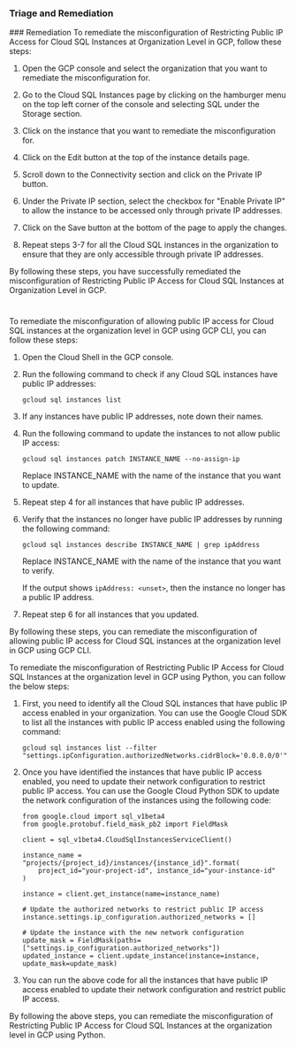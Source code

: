 
### Triage and Remediation
<Tabs>
<Tab title='Remediation'>
### Remediation

<AccordionGroup>
<Accordion title='Using Console' defaultOpen='true'>
To remediate the misconfiguration of Restricting Public IP Access for Cloud SQL Instances at Organization Level in GCP, follow these steps:

1. Open the GCP console and select the organization that you want to remediate the misconfiguration for.

2. Go to the Cloud SQL Instances page by clicking on the hamburger menu on the top left corner of the console and selecting SQL under the Storage section.

3. Click on the instance that you want to remediate the misconfiguration for.

4. Click on the Edit button at the top of the instance details page.

5. Scroll down to the Connectivity section and click on the Private IP button.

6. Under the Private IP section, select the checkbox for "Enable Private IP" to allow the instance to be accessed only through private IP addresses.

7. Click on the Save button at the bottom of the page to apply the changes.

8. Repeat steps 3-7 for all the Cloud SQL instances in the organization to ensure that they are only accessible through private IP addresses.

By following these steps, you have successfully remediated the misconfiguration of Restricting Public IP Access for Cloud SQL Instances at Organization Level in GCP.

#
</Accordion>

<Accordion title='Using CLI'>
To remediate the misconfiguration of allowing public IP access for Cloud SQL instances at the organization level in GCP using GCP CLI, you can follow these steps:

1. Open the Cloud Shell in the GCP console.

2. Run the following command to check if any Cloud SQL instances have public IP addresses:

   ```
   gcloud sql instances list
   ```

3. If any instances have public IP addresses, note down their names.

4. Run the following command to update the instances to not allow public IP access:

   ```
   gcloud sql instances patch INSTANCE_NAME --no-assign-ip
   ```

   Replace INSTANCE_NAME with the name of the instance that you want to update.

5. Repeat step 4 for all instances that have public IP addresses.

6. Verify that the instances no longer have public IP addresses by running the following command:

   ```
   gcloud sql instances describe INSTANCE_NAME | grep ipAddress
   ```

   Replace INSTANCE_NAME with the name of the instance that you want to verify.

   If the output shows `ipAddress: <unset>`, then the instance no longer has a public IP address.

7. Repeat step 6 for all instances that you updated.

By following these steps, you can remediate the misconfiguration of allowing public IP access for Cloud SQL instances at the organization level in GCP using GCP CLI.
</Accordion>

<Accordion title='Using Python'>
To remediate the misconfiguration of Restricting Public IP Access for Cloud SQL Instances at the organization level in GCP using Python, you can follow the below steps:

1. First, you need to identify all the Cloud SQL instances that have public IP access enabled in your organization. You can use the Google Cloud SDK to list all the instances with public IP access enabled using the following command:

   ```
   gcloud sql instances list --filter "settings.ipConfiguration.authorizedNetworks.cidrBlock='0.0.0.0/0'"
   ```

2. Once you have identified the instances that have public IP access enabled, you need to update their network configuration to restrict public IP access. You can use the Google Cloud Python SDK to update the network configuration of the instances using the following code:

   ```
   from google.cloud import sql_v1beta4
   from google.protobuf.field_mask_pb2 import FieldMask

   client = sql_v1beta4.CloudSqlInstancesServiceClient()

   instance_name = "projects/{project_id}/instances/{instance_id}".format(
       project_id="your-project-id", instance_id="your-instance-id"
   )

   instance = client.get_instance(name=instance_name)

   # Update the authorized networks to restrict public IP access
   instance.settings.ip_configuration.authorized_networks = []

   # Update the instance with the new network configuration
   update_mask = FieldMask(paths=["settings.ip_configuration.authorized_networks"])
   updated_instance = client.update_instance(instance=instance, update_mask=update_mask)
   ```

3. You can run the above code for all the instances that have public IP access enabled to update their network configuration and restrict public IP access.

By following the above steps, you can remediate the misconfiguration of Restricting Public IP Access for Cloud SQL Instances at the organization level in GCP using Python.
</Accordion>

</AccordionGroup>
</Tab>
</Tabs>
